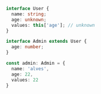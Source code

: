 ```typescript
 interface User {
   name: string;
   age: unknown;
   values: this['age']; // unknown
 } 

 interface Admin extends User {
   age: number;
 }

 const admin: Admin = {
   name: 'alves',
   age: 22,
   values: 22 
 }
```